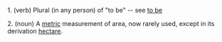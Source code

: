 1. (verb) Plural (in any person) of "to be" -- see [[to be]]

2. (noun) A [[metric]] measurement of area, now rarely used, except in its derivation [[hectare]].